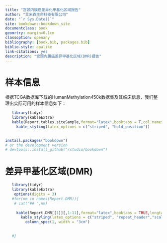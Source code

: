 ```yaml
--- 
title: "宫颈内膜癌差异化甲基化区域报告"
author: "艾米森生命科技有限公司"
date: "`r Sys.Date()`"
site: bookdown::bookdown_site
documentclass: book
geomrtry: margin=0.1cm
classoption: openany
bibliography: [book.bib, packages.bib]
biblio-style: apalike
link-citations: yes
description: "宫颈内膜癌差异甲基化区域(DMR)报告"
---
```


# 样本信息
根据TCGA数据库下载的HumanMethylation450k数据集及其临床信息，我们整理出实际可用的样本信息如下：
```r
   library(tidyr)
   library(kableExtra)
   kable(Report.tables.siteSample,format="latex",booktabs = T,col.names = c("部位","样本类别","样本数量"),caption = "结直肠各部位样本数") %>%
     kable_styling(latex_options = c("striped", "hold_position"))
  
```

```r
install.packages("bookdown")
# or the development version
# devtools::install_github("rstudio/bookdown")
```
# 差异甲基化区域(DMR)
```r
   library(tidyr)
   library(kableExtra)
    options(digits = 3)
   #for(nm in names(Report.DMR)){
    # cat("## ",nm)
    
     kable(Report.DMR[[1]][,1:11],format="latex",booktabs = TRUE,longtable=T, row.names = FALSE) %>%
       kable_styling(latex_options = c("striped", "repeat_header","scale_down"),full_width = F) %>%
         column_spec(1, width = "3cm")
       
     
   #}

```
